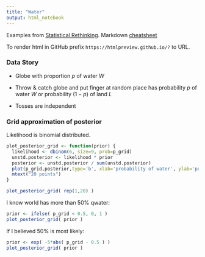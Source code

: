 ```yaml
---
title: "Water"
output: html_notebook
---
```



Examples from [Statistical Rethinking](https://xcelab.net/rm/statistical-rethinking/). Markdown [cheatsheet](https://rstudio.com/wp-content/uploads/2015/02/rmarkdown-cheatsheet.pdf)

To render html in GitHub prefix `https://htmlpreview.github.io/?` to URL.

### Data Story

* Globe with proportion $p$ of water $W$

* Throw & catch globe and put finger at random place has probability     $p$ of water $W$ or probability $(1-p)$ of land $L$

* Tosses are independent

### Grid approximation of posterior

Likelihood is binomial distributed.
```r
plot_posterior_grid <- function(prior) {
  likelihood <- dbinom(6, size=9, prob=p_grid)
  unstd.posterior <- likelihood * prior
  posterior <- unstd.posterior / sum(unstd.posterior)
  plot(p_grid,posterior,type='b', xlab='probability of water', ylab='posterior probability')
  mtext("20 points")
}

plot_posterior_grid( rep(1,20) )
```

I know world has more than 50% qwater:
```r
prior <- ifelse( p_grid < 0.5, 0, 1 )
plot_posterior_grid( prior )
```

If I believed 50% is most likely:
```r
prior <- exp( -5*abs( p_grid - 0.5 ) )
plot_posterior_grid( prior )
```
